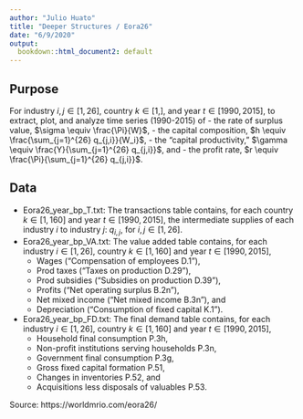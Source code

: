 ```yaml
---
author: "Julio Huato"
title: "Deeper Structures / Eora26"
date: "6/9/2020"
output:
  bookdown::html_document2: default
---
```


## Purpose

For industry $i, j \in [1, 26]$, country $k \in [1, ]$, and year $t \in [1990, 2015]$, to extract, plot, and analyze time series (1990-2015) of
- the rate of surplus value, $\sigma \equiv \frac{\Pi}{W}$,
- the capital composition, $h \equiv \frac{\sum_{j=1}^{26} q_{j,i}}{W_i}$, 
- the "capital productivity," $\gamma \equiv \frac{Y}{\sum_{j=1}^{26} q_{j,i}}$, and
- the profit rate, $r \equiv \frac{\Pi}{\sum_{j=1}^{26} q_{j,i}}$.

## Data

- Eora26_year_bp_T.txt: The transactions table contains, for each country $k \in [1, 160]$ and year $t \in [1990, 2015]$, the intermediate supplies of each industry $i$ to industry $j$: $q_{i,j}$, for $i, j \in [1, 26]$.
- Eora26_year_bp_VA.txt: The value added table contains, for each industry $i \in [1, 26]$, country $k \in [1, 160]$ and year $t \in [1990, 2015]$,
  - Wages ("Compensation of employees D.1"), 
  - Prod taxes ("Taxes on production D.29"), 
  - Prod subsidies ("Subsidies on production D.39"), 
  - Profits ("Net operating surplus B.2n"), 
  - Net mixed income ("Net mixed income B.3n"), and
  - Depreciation ("Consumption of fixed capital K.1").
- Eora26_year_bp_FD.txt: The final demand table contains, for each industry $i \in [1, 26]$, country $k \in [1, 160]$ and year $t \in [1990, 2015]$,
  - Household final consumption P.3h,
  - Non-profit institutions serving households P.3n,
  - Government final consumption P.3g,
  - Gross fixed capital formation P.51,
  - Changes in inventories P.52, and
  - Acquisitions less disposals of valuables P.53.



Source: https://worldmrio.com/eora26/
